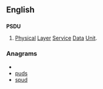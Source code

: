 ==English==

==={{initialism}}===
'''PSDU'''

# {{context|telecommunication}} [[physical|Physical]] [[layer|Layer]] [[service|Service]] [[data|Data]] [[unit|Unit]].

===Anagrams===
* {{alphagram|dpsu}}
* [[puds#English|puds]]
* [[spud#English|spud]]